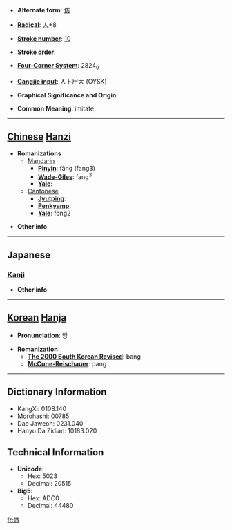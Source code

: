 * '''Alternate form''': [[仿]]

* '''[[Wiktionary:Chinese radical index| Radical]]''': [[Wiktionary:Chinese radical index 人|人]]+8

* '''[[Wiktionary:Chinese total strokes index|Stroke number]]''': [[Wiktionary:Chinese total strokes index 10|10]]

* '''Stroke order''': 

* '''[[Wiktionary:Chinese four corner index|Four-Corner System]]''': 2824<sub>0</sub>

* '''[[Wiktionary:Chinese Cangjie index|Cangjie input]]''': 人卜尸大 (OYSK)

* '''Graphical Significance and Origin''': 

* '''Common Meaning''': imitate

----

== [[Chinese]] [[Hanzi]] ==

* '''Romanizations'''
** [[Mandarin]]
*** '''[[Pinyin]]''': fǎng (fang3)
*** '''[[Wade-Giles]]''': fang<sup>3</sup>
*** '''[[Yale]]''': 
**[[Cantonese]]
***'''[[Jyutping]]''':
***'''[[Penkyamp]]''': 
***'''[[Yale]]''': fong2

* '''Other info''': 

----

==Japanese==
===[[Kanji]]===
{{kanji|on readings=[[ほう]] (hō)
|kun readings=[[ならう]] (narau)
}}

* '''Other info''':  

----

== [[Korean]] [[Hanja]] ==

* '''Pronunciation''': 방

* '''Romanization'''
** '''[[The 2000 South Korean Revised Romanization|The 2000 South Korean Revised]]''': bang
** '''[[McCune-Reischauer]]''': pang

----

== Dictionary Information ==

* KangXi: 0108.140
* Morohashi: 00785
* Dae Jaweon: 0231.040
* Hanyu Da Zidian: 10183.020

== Technical Information ==

* '''Unicode''':
** Hex: 5023
** Decimal: 20515
* '''Big5''':
** Hex: ADC0
** Decimal: 44480

[[fr:倣]]